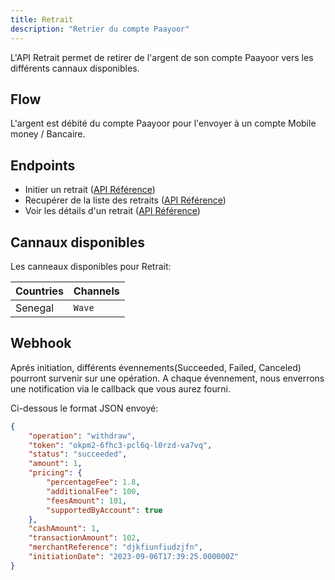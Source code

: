 ```yaml
---
title: Retrait
description: "Retrier du compte Paayoor"
---
```


L'API Retrait permet de retirer de l'argent de son compte Paayoor vers les différents cannaux disponibles.

## Flow

L'argent est débité du compte Paayoor pour l'envoyer à un compte Mobile money / Bancaire.

## Endpoints

- Initier un retrait ([API Référence](https://auth.paayoor.com/register))
- Recupérer de la liste des retraits ([API Référence](https://auth.paayoor.com/register))
- Voir les détails d'un retrait ([API Référence](https://auth.paayoor.com/register))

## Cannaux disponibles

Les canneaux disponibles pour Retrait:

| Countries | Channels         |
| --------- | ---------------- |
| Senegal   | `Wave`           |

## Webhook

Aprés initiation, différents évennements(Succeeded, Failed, Canceled) pourront survenir sur une opération. 
A chaque évennement, nous enverrons une notification via le callback que vous aurez fourni.

Ci-dessous le format JSON envoyé:

```json
{
    "operation": "withdraw",
    "token": "okpm2-6fhc3-pcl6q-l0rzd-va7vq",
    "status": "succeeded",
    "amount": 1,
    "pricing": {
        "percentageFee": 1.8,
        "additionalFee": 100,
        "feesAmount": 101,
        "supportedByAccount": true
    },
    "cashAmount": 1,
    "transactionAmount": 102,
    "merchantReference": "djkfiunfiudzjfn",
    "initiationDate": "2023-09-06T17:39:25.000000Z"
}
```

